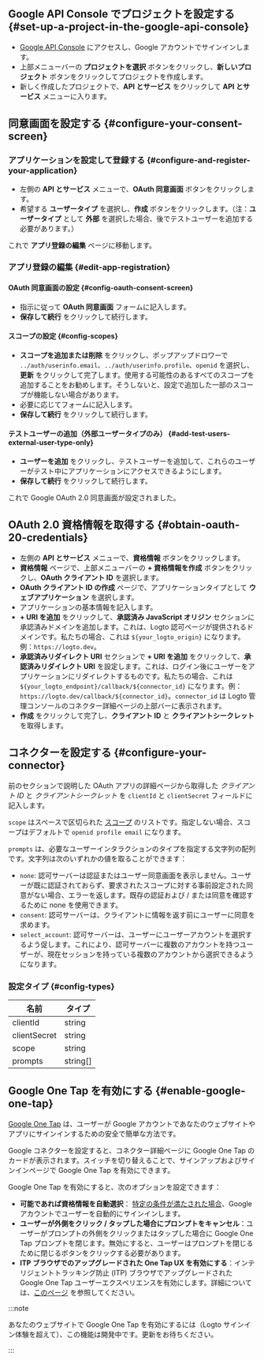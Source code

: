 ## Google API Console でプロジェクトを設定する \{#set-up-a-project-in-the-google-api-console}

- [Google API Console](https://console.developers.google.com) にアクセスし、Google アカウントでサインインします。
- 上部メニューバーの **プロジェクトを選択** ボタンをクリックし、**新しいプロジェクト** ボタンをクリックしてプロジェクトを作成します。
- 新しく作成したプロジェクトで、**API とサービス** をクリックして **API とサービス** メニューに入ります。

## 同意画面を設定する \{#configure-your-consent-screen}

### アプリケーションを設定して登録する \{#configure-and-register-your-application}

- 左側の **API とサービス** メニューで、**OAuth 同意画面** ボタンをクリックします。
- 希望する **ユーザータイプ** を選択し、**作成** ボタンをクリックします。（注：**ユーザータイプ** として **外部** を選択した場合、後でテストユーザーを追加する必要があります。）

これで **アプリ登録の編集** ページに移動します。

### アプリ登録の編集 \{#edit-app-registration}

#### OAuth 同意画面の設定 \{#config-oauth-consent-screen}

- 指示に従って **OAuth 同意画面** フォームに記入します。
- **保存して続行** をクリックして続行します。

#### スコープの設定 \{#config-scopes}

- **スコープを追加または削除** をクリックし、ポップアップドロワーで `../auth/userinfo.email`、`../auth/userinfo.profile`、`openid` を選択し、**更新** をクリックして完了します。使用する可能性のあるすべてのスコープを追加することをお勧めします。そうしないと、設定で追加した一部のスコープが機能しない場合があります。
- 必要に応じてフォームに記入します。
- **保存して続行** をクリックして続行します。

#### テストユーザーの追加（外部ユーザータイプのみ） \{#add-test-users-external-user-type-only}

- **ユーザーを追加** をクリックし、テストユーザーを追加して、これらのユーザーがテスト中にアプリケーションにアクセスできるようにします。
- **保存して続行** をクリックして続行します。

これで Google OAuth 2.0 同意画面が設定されました。

## OAuth 2.0 資格情報を取得する \{#obtain-oauth-20-credentials}

- 左側の **API とサービス** メニューで、**資格情報** ボタンをクリックします。
- **資格情報** ページで、上部メニューバーの **+ 資格情報を作成** ボタンをクリックし、**OAuth クライアント ID** を選択します。
- **OAuth クライアント ID の作成** ページで、アプリケーションタイプとして **ウェブアプリケーション** を選択します。
- アプリケーションの基本情報を記入します。
- **+ URI を追加** をクリックして、**承認済み JavaScript オリジン** セクションに承認済みドメインを追加します。これは、Logto 認可ページが提供されるドメインです。私たちの場合、これは `${your_logto_origin}` になります。例：`https://logto.dev`。
- **承認済みリダイレクト URI** セクションで **+ URI を追加** をクリックして、**承認済みリダイレクト URI** を設定します。これは、ログイン後にユーザーをアプリケーションにリダイレクトするものです。私たちの場合、これは `${your_logto_endpoint}/callback/${connector_id}` になります。例：`https://logto.dev/callback/${connector_id}`。`connector_id` は Logto 管理コンソールのコネクター詳細ページの上部バーに表示されます。
- **作成** をクリックして完了し、**クライアント ID** と **クライアントシークレット** を取得します。

## コネクターを設定する \{#configure-your-connector}

前のセクションで説明した OAuth アプリの詳細ページから取得した _クライアント ID_ と _クライアントシークレット_ を `clientId` と `clientSecret` フィールドに記入します。

`scope` はスペースで区切られた [スコープ](https://developers.google.com/identity/protocols/oauth2/scopes) のリストです。指定しない場合、スコープはデフォルトで `openid profile email` になります。

`prompts` は、必要なユーザーインタラクションのタイプを指定する文字列の配列です。文字列は次のいずれかの値を取ることができます：

- `none`: 認可サーバーは認証またはユーザー同意画面を表示しません。ユーザーが既に認証されておらず、要求されたスコープに対する事前設定された同意がない場合、エラーを返します。既存の認証および / または同意を確認するために none を使用できます。
- `consent`: 認可サーバーは、クライアントに情報を返す前にユーザーに同意を求めます。
- `select_account`: 認可サーバーは、ユーザーにユーザーアカウントを選択するよう促します。これにより、認可サーバーに複数のアカウントを持つユーザーが、現在セッションを持っている複数のアカウントから選択できるようになります。

### 設定タイプ \{#config-types}

| 名前         | タイプ   |
| ------------ | -------- |
| clientId     | string   |
| clientSecret | string   |
| scope        | string   |
| prompts      | string[] |

## Google One Tap を有効にする \{#enable-google-one-tap}

[Google One Tap](https://developers.google.com/identity/gsi/web/guides/features) は、ユーザーが Google アカウントであなたのウェブサイトやアプリにサインインするための安全で簡単な方法です。

Google コネクターを設定すると、コネクター詳細ページに Google One Tap のカードが表示されます。スイッチを切り替えることで、サインアップおよびサインインページで Google One Tap を有効にできます。

Google One Tap を有効にすると、次のオプションを設定できます：

- **可能であれば資格情報を自動選択**： [特定の条件が満たされた場合](https://developers.google.com/identity/gsi/web/guides/automatic-sign-in-sign-out)、Google アカウントでユーザーを自動的にサインインします。
- **ユーザーが外側をクリック / タップした場合にプロンプトをキャンセル**：ユーザーがプロンプトの外側をクリックまたはタップした場合に Google One Tap プロンプトを閉じます。無効にすると、ユーザーはプロンプトを閉じるために閉じるボタンをクリックする必要があります。
- **ITP ブラウザでのアップグレードされた One Tap UX を有効にする**：インテリジェントトラッキング防止 (ITP) ブラウザでアップグレードされた Google One Tap ユーザーエクスペリエンスを有効にします。詳細については、[このページ](https://developers.google.com/identity/gsi/web/guides/features#upgraded_ux_on_itp_browsers) を参照してください。

:::note

あなたのウェブサイトで Google One Tap を有効にするには（Logto サインイン体験を超えて）、この機能は開発中です。更新をお待ちください。

:::
